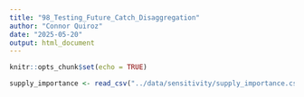 ```yaml
---
title: "98_Testing_Future_Catch_Disaggregation"
author: "Connor Quiroz"
date: "2025-05-20"
output: html_document
---
```


```r
knitr::opts_chunk$set(echo = TRUE)
```

```r
supply_importance <- read_csv("../data/sensitivity/supply_importance.csv")
```

